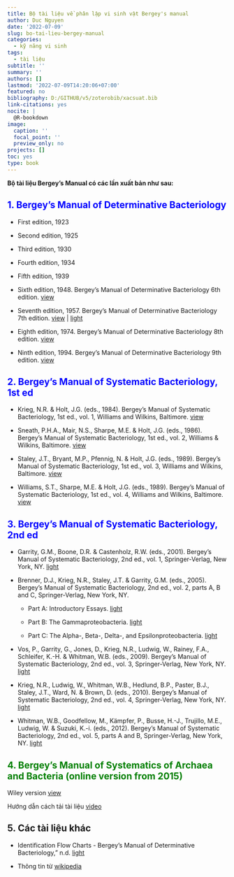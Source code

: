 ```yaml
---
title: Bộ tài liệu về phân lập vi sinh vật Bergey's manual
author: Duc Nguyen
date: '2022-07-09'
slug: bo-tai-lieu-bergey-manual
categories:
  - kỹ năng vi sinh
tags:
  - tài liệu
subtitle: ''
summary: ''
authors: []
lastmod: '2022-07-09T14:20:06+07:00'
featured: no
bibliography: D:/GITHUB/v5/zoterobib/xacsuat.bib
link-citations: yes
nocite: |
  @R-bookdown
image:
  caption: ''
  focal_point: ''
  preview_only: no
projects: []
toc: yes
type: book
---
```


**Bộ tài liệu Bergey's Manual có các lần xuất bản như sau:**

## <span style="color:blue">1. Bergey's Manual of Determinative Bacteriology</span>

-   First edition, 1923

-   Second edition, 1925

-   Third edition, 1930

-   Fourth edition, 1934

-   Fifth edition, 1939

-   Sixth edition, 1948. Bergey's Manual of Determinative Bacteriology 6th edition. [view](https://archive.org/details/bergeysmanualofd00amer/page/n4/mode/1up)

-   Seventh edition, 1957. Bergey's Manual of Determinative Bacteriology 7th edition. [view](https://archive.org/details/bergeysmanualofd0000amer_h0k6/mode/1up) | [light](https://t.me/c/1605387342/121)

-   Eighth edition, 1974. Bergey's Manual of Determinative Bacteriology 8th edition. [view](https://archive.org/details/bergeysmanualofd00atio)

-   Ninth edition, 1994. Bergey's Manual of Determinative Bacteriology 9th edition. [view](https://archive.org/details/bergeysmanualofd0000unse_l7d4/page/757/mode/2up)

## <span style="color:blue">2. Bergey's Manual of Systematic Bacteriology, 1st ed</span>

-   Krieg, N.R. & Holt, J.G. (eds., 1984). Bergey's Manual of Systematic Bacteriology, 1st ed., vol. 1, Williams and Wilkins, Baltimore. [view](https://archive.org/details/bergeysmanualofs01atio)

-   Sneath, P.H.A., Mair, N.S., Sharpe, M.E. & Holt, J.G. (eds., 1986). Bergey's Manual of Systematic Bacteriology, 1st ed., vol. 2, Williams & Wilkins, Baltimore. [view](https://archive.org/details/bergeysmanualofs02atio/mode/1up)

-   Staley, J.T., Bryant, M.P., Pfennig, N. & Holt, J.G. (eds., 1989). Bergey's Manual of Systematic Bacteriology, 1st ed., vol. 3, Williams and Wilkins, Baltimore. [view](https://archive.org/details/bergeysmanualofs03atio)

-   Williams, S.T., Sharpe, M.E. & Holt, J.G. (eds., 1989). Bergey's Manual of Systematic Bacteriology, 1st ed., vol. 4, Williams and Wilkins, Baltimore. [view](https://archive.org/details/bergeysmanualofs04atio/page/n7/mode/1up)

## <span style="color:blue">3. Bergey's Manual of Systematic Bacteriology, 2nd ed</span>

- Garrity, G.M., Boone, D.R. & Castenholz, R.W. (eds., 2001). Bergey's Manual of Systematic Bacteriology, 2nd ed., vol. 1, Springer-Verlag, New York, NY. [light](https://t.me/c/1605387342/114)

- Brenner, D.J., Krieg, N.R., Staley, J.T. & Garrity, G.M. (eds., 2005). Bergey's Manual of Systematic Bacteriology, 2nd ed., vol. 2, parts A, B and C, Springer-Verlag, New York, NY.

    - Part A: Introductory Essays. [light](https://t.me/c/1605387342/115)

    - Part B: The Gammaproteobacteria. [light](https://t.me/c/1605387342/116)

    - Part C: The Alpha-, Beta-, Delta-, and Epsilonproteobacteria. [light](https://t.me/c/1605387342/117)

- Vos, P., Garrity, G., Jones, D., Krieg, N.R., Ludwig, W., Rainey, F.A., Schleifer, K.-H. & Whitman, W.B. (eds., 2009). Bergey's Manual of Systematic Bacteriology, 2nd ed., vol. 3, Springer-Verlag, New York, NY. [light](https://t.me/c/1605387342/118)

- Krieg, N.R., Ludwig, W., Whitman, W.B., Hedlund, B.P., Paster, B.J., Staley, J.T., Ward, N. & Brown, D. (eds., 2010). Bergey's Manual of Systematic Bacteriology, 2nd ed., vol. 4, Springer-Verlag, New York, NY. [light](https://t.me/c/1605387342/119)

- Whitman, W.B., Goodfellow, M., Kämpfer, P., Busse, H.-J., Trujillo, M.E., Ludwig, W. & Suzuki, K.-i. (eds., 2012). Bergey's Manual of Systematic Bacteriology, 2nd ed., vol. 5, parts A and B, Springer-Verlag, New York, NY. [light](https://t.me/c/1605387342/120)

## <span style="color:green">4. Bergey's Manual of Systematics of Archaea and Bacteria (online version from 2015)</span>

Wiley version [view](https://onlinelibrary.wiley.com/doi/book/10.1002/9781118960608) 

Hướng dẫn cách tải tài liệu [video](https://youtu.be/wcwJjPpddXA)

## 5. Các tài liệu khác

- Identification Flow Charts - Bergey's Manual of Determinative Bacteriology," n.d. [light](https://t.me/c/1605387342/113)

- Thông tin từ [wikipedia](https://en.wikipedia.org/wiki/Bergey%27s_Manual_of_Systematic_Bacteriology#cite_note-15)
